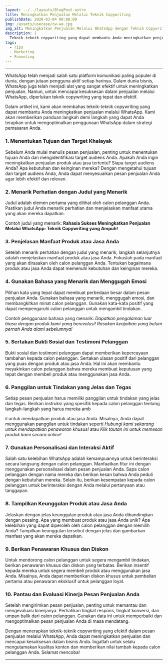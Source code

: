 ```yaml
---
layout: ../../layouts/BlogPost.astro
title: Meningkatkan Penjualan Melalui Teknik Copywriting
publishDate: 2020-03-04 00:00:00
img: /assets/usecase/cw-wa.jpg
img_alt: Meningkatkan Penjualan Melalui WhatsApp dengan Teknik Copywriting
description: |
  Teknik-teknik copywriting yang dapat membantu Anda meningkatkan penjualan melalui WhatsApp
tags:
  - Tips
  - Marketing
  - Funneling
---
```


---

WhatsApp telah menjadi salah satu platform komunikasi paling populer di dunia, dengan jutaan pengguna aktif setiap harinya. Dalam dunia bisnis, WhatsApp juga telah menjadi alat yang sangat efektif untuk meningkatkan penjualan. Namun, untuk mencapai kesuksesan dalam penjualan melalui WhatsApp, diperlukan teknik copywriting yang tepat dan efektif.

Dalam artikel ini, kami akan membahas teknik-teknik copywriting yang dapat membantu Anda meningkatkan penjualan melalui WhatsApp. Kami akan memberikan panduan langkah demi langkah yang dapat Anda terapkan untuk mengoptimalkan penggunaan WhatsApp dalam strategi pemasaran Anda.

### 1. Menentukan Tujuan dan Target Khalayak

Sebelum Anda mulai menulis pesan penjualan, penting untuk menentukan tujuan Anda dan mengidentifikasi target audiens Anda. Apakah Anda ingin meningkatkan penjualan produk atau jasa tertentu? Siapa target audiens Anda? Apa kebutuhan dan keinginan mereka? Dengan mengetahui tujuan dan target audiens Anda, Anda dapat menyesuaikan pesan penjualan Anda agar lebih efektif dan relevan.

### 2. Menarik Perhatian dengan Judul yang Menarik

Judul adalah elemen pertama yang dilihat oleh calon pelanggan Anda. Pastikan judul Anda menarik perhatian dan menjelaskan manfaat utama yang akan mereka dapatkan.

Contoh judul yang menarik: **Rahasia Sukses Meningkatkan Penjualan Melalui WhatsApp: Teknik Copywriting yang Ampuh!**

### 3. Penjelasan Manfaat Produk atau Jasa Anda

Setelah menarik perhatian dengan judul yang menarik, langkah selanjutnya adalah menjelaskan manfaat produk atau jasa Anda. Fokuslah pada manfaat yang akan dirasakan oleh calon pelanggan Anda. Tentukan bagaimana produk atau jasa Anda dapat memenuhi kebutuhan dan keinginan mereka.

### 4. Gunakan Bahasa yang Menarik dan Menggugah Emosi

Pilihan kata yang tepat dapat membuat perbedaan besar dalam pesan penjualan Anda. Gunakan bahasa yang menarik, menggugah emosi, dan membangkitkan minat calon pelanggan. Gunakan kata-kata positif yang dapat mempengaruhi calon pelanggan untuk mengambil tindakan.

Contoh penggunaan bahasa yang menarik: _Dapatkan pengalaman luar biasa dengan produk kami yang berevolusi! Rasakan keajaiban yang belum pernah Anda alami sebelumnya!_

### 5. Sertakan Bukti Sosial dan Testimoni Pelanggan

Bukti sosial dan testimoni pelanggan dapat memberikan kepercayaan tambahan kepada calon pelanggan. Sertakan ulasan positif dari pelanggan yang puas dengan produk atau jasa Anda. Hal ini akan membantu meyakinkan calon pelanggan bahwa mereka membuat keputusan yang tepat dengan membeli produk atau menggunakan jasa Anda.

### 6. Panggilan untuk Tindakan yang Jelas dan Tegas

Setiap pesan penjualan harus memiliki panggilan untuk tindakan yang jelas dan tegas. Berikan instruksi yang spesifik kepada calon pelanggan tentang langkah-langkah yang harus mereka amb

il untuk mendapatkan produk atau jasa Anda. Misalnya, Anda dapat menggunakan panggilan untuk tindakan seperti _Hubungi kami sekarang untuk mendapatkan penawaran khusus!_ atau _Klik tautan ini untuk memesan produk kami secara online!_

### 7. Gunakan Personalisasi dan Interaksi Aktif

Salah satu kelebihan WhatsApp adalah kemampuannya untuk berinteraksi secara langsung dengan calon pelanggan. Manfaatkan fitur ini dengan menggunakan personalisasi dalam pesan penjualan Anda. Sapa calon pelanggan dengan nama mereka dan berikan kesan bahwa Anda peduli dengan kebutuhan mereka. Selain itu, berikan kesempatan kepada calon pelanggan untuk berinteraksi dengan Anda melalui pertanyaan atau tanggapan.

### 8. Tampilkan Keunggulan Produk atau Jasa Anda

Jelaskan dengan jelas keunggulan produk atau jasa Anda dibandingkan dengan pesaing. Apa yang membuat produk atau jasa Anda unik? Apa kelebihan yang dapat diperoleh oleh calon pelanggan dengan memilih Anda? Tampilkan keunggulan tersebut dengan jelas dan gambarkan manfaat yang akan mereka dapatkan.

### 9. Berikan Penawaran Khusus dan Diskon

Untuk mendorong calon pelanggan untuk segera mengambil tindakan, berikan penawaran khusus dan diskon yang terbatas. Berikan insentif kepada mereka untuk segera membeli produk atau menggunakan jasa Anda. Misalnya, Anda dapat memberikan diskon khusus untuk pembelian pertama atau penawaran eksklusif untuk pelanggan loyal.

### 10. Pantau dan Evaluasi Kinerja Pesan Penjualan Anda

Setelah mengirimkan pesan penjualan, penting untuk memantau dan mengevaluasi kinerjanya. Perhatikan tingkat respons, tingkat konversi, dan umpan balik dari calon pelanggan. Gunakan data ini untuk memperbaiki dan mengoptimalkan pesan penjualan Anda di masa mendatang.

Dengan menerapkan teknik-teknik copywriting yang efektif dalam pesan penjualan melalui WhatsApp, Anda dapat meningkatkan penjualan dan mencapai kesuksesan dalam bisnis Anda. Ingatlah untuk selalu mengutamakan kualitas konten dan memberikan nilai tambah kepada calon pelanggan Anda. Selamat mencoba!

---
